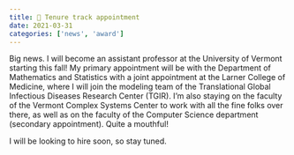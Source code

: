 ```yaml
---
title: 🧔 Tenure track appointment 
date: 2021-03-31
categories: ['news', 'award']
---
```


Big news. I will become an assistant professor at the University of Vermont starting this fall! My primary appointment will be with the Department of Mathematics and Statistics with a joint appointment at the Larner College of Medicine, where I will join the modeling team of the Translational Global Infectious Diseases Research Center (TGIR). I’m also staying on the faculty of the Vermont Complex Systems Center to work with all the fine folks over there, as well as on the faculty of the Computer Science department (secondary appointment). Quite a mouthful!

I will be looking to hire soon, so stay tuned.